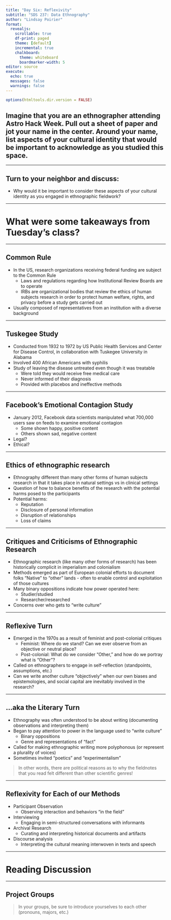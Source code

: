 ```yaml
---
title: "Day Six: Reflexivity"
subtitle: "SDS 237: Data Ethnography"
author: "Lindsay Poirier"
format: 
  revealjs:
    scrollable: true
    df-print: paged
    theme: [default]
    incremental: true
    chalkboard:
      theme: whiteboard
      boardmarker-width: 5
editor: source
execute:
  echo: true
  messages: false
  warnings: false
---
```


```r
options(htmltools.dir.version = FALSE)
```


## Imagine that you are an ethnographer attending Astro Hack Week. Pull out a sheet of paper and jot your name in the center. Around your name, list aspects of your cultural identity that would be important to acknowledge as you studied this space.

---

## Turn to your neighbor and discuss:

- Why would it be important to consider these aspects of your cultural identity as you engaged in ethnographic fieldwork?

---

# What were some takeaways from Tuesday's class?

---

## Common Rule

- In the US, research organizations receiving federal funding are subject to the Common Rule
  - Laws and regulations regarding how Institutional Review Boards are to operate
  - IRBs are organizational bodies that review the ethics of human subjects research in order to protect human welfare, rights, and privacy before a study gets carried out
- Usually composed of representatives from an institution with a diverse background

---

## Tuskegee Study

- Conducted from 1932 to 1972 by US Public Health Services and Center for Disease Control, in collaboration with Tuskegee University in Alabama
- Involved 400 African Americans with syphilis 
- Study of leaving the disease untreated even though it was treatable
  - Were told they would receive free medical care
  - Never informed of their diagnosis
  - Provided with placebos and ineffective methods

---

## Facebook’s Emotional Contagion Study

- January 2012, Facebook data scientists manipulated what 700,000 users saw on feeds to examine emotional contagion
  - Some shown happy, positive content
  - Others shown sad, negative content
- Legal?
- Ethical?

---

## Ethics of ethnographic research

- Ethnography different than many other forms of human subjects research in that it takes place in natural settings vs in clinical settings
- Question of how to balance benefits of the research with the potential harms posed to the participants
- Potential harms:
  - Reputation
  - Disclosure of personal information
  - Disruption of relationships
  - Loss of claims


---

## Critiques and Criticisms of Ethnographic Research

- Ethnographic research (like many other forms of research) has been historically complicit in imperialism and colonialism
- Methods emerged as part of European colonial efforts to document folks "Native" to "other" lands - often to enable control and exploitation of those cultures
- Many binary oppositions indicate how power operated here:
  - Studier/studied
  - Researcher/researched
- Concerns over who gets to "write culture"

---

## Reflexive Turn

- Emerged in the 1970s as a result of feminist and post-colonial critiques
  - Feminist: Where do we stand? Can we ever observe from an objective or neutral place?
  - Post-colonial: What do we consider "Other," and how do we portray what is "Other"?
- Called on ethnographers to engage in self-reflection (standpoints, assumptions, etc.)
- Can we write another culture "objectively" when our own biases and epistemologies, and social capital are inevitably involved in the research?

---

## ...aka the Literary Turn


- Ethnography was often understood to be about writing (documenting observations and interpreting them)
- Began to pay attention to power in the language used to "write culture"
  - Binary oppositions
  - Genre and representations of "fact"
- Called for making ethnographic writing more polyphonous (or represent a plurality of voices)
- Sometimes invited "poetics" and "experimentalism"

> In other words, there are political reasons as to why the fieldnotes that you read felt different than other scientific genres!

---

## Reflexivity for Each of our Methods

- Participant Observation
  - Observing interaction and behaviors "in the field"
- Interviewing
  - Engaging in semi-structured conversations with informants
- Archival Research
  - Curating and interpreting historical documents and artifacts
- Discourse analysis
  - Interpreting the cultural meaning interwoven in texts and speech
  
---

# Reading Discussion
  
--- 

## Project Groups
  
> In your groups, be sure to introduce yourselves to each other (pronouns, majors, etc.)



